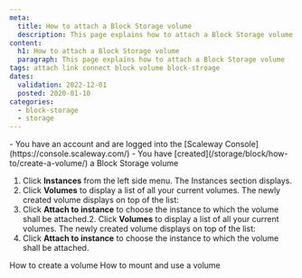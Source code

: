 ```yaml
---
meta:
  title: How to attach a Block Storage volume 
  description: This page explains how to attach a Block Storage volume
content:
  h1: How to attach a Block Storage volume 
  paragraph: This page explains how to attach a Block Storage volume
tags: attach link connect block volume block-stroage
dates:
  validation: 2022-12-01
  posted: 2020-01-10
categories:
  - block-storage
  - storage
---
```


<Macro id="iam-requirements" />
 
<Message type="requirement">
  - You have an account and are logged into the [Scaleway Console](https://console.scaleway.com/) 
  - You have [created](/storage/block/how-to/create-a-volume/) a Block Storage volume
</Message>

1. Click **Instances** from the left side menu. The Instances section displays.  
2. Click **Volumes** to display a list of all your current volumes. The newly created volume displays on top of the list:
    <Lightbox src="scaleway-volume-created.webp" alt="" />
3. Click **Attach to instance** to choose the instance to which the volume shall be attached.2. Click **Volumes** to display a list of all your current volumes. The newly created volume displays on top of the list:
    <Lightbox src="scaleway-volume-created.webp" alt="" />
3. Click **Attach to instance** to choose the instance to which the volume shall be attached.  <Lightbox src="scaleway-attach-volume.webp" alt="" />


<Navigation title="See Also">
  <PreviousButton to="/storage/block/how-to/create-a-volume/">How to create a volume</PreviousButton>
  <NextButton to="/storage/block/how-to/mount-and-use-volume/">How to mount and use a volume</NextButton>
</Navigation>
